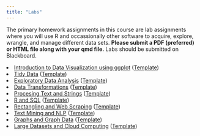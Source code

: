 ```yaml
---
title: "Labs"
---
```


The primary homework assignments in this course are lab assignments where you will use R and occassionally other software to acquire, explore, wrangle, and manage different
data sets. **Please submit a PDF (preferred) or HTML file along with your qmd file.** Labs should be submitted on Blackboard.

<col start='1'>
<li value='1'> <a href='https://htmlpreview.github.io/?https://georgehagstrom.github.io/DATA607Fall2025/assignments/labs/Lab1.html'>Introduction to Data Visualization using ggplot</a> (<a href=https://github.com/georgehagstrom/DATA607Fall2025/blob/main/website/assignments/labs/Lab1.qmd?raw=true'>Template</a>)</li>

<li value='2'> <a href='https://htmlpreview.github.io/?https://georgehagstrom.github.io/DATA607Fall2025/assignments/labs/Lab2.html'>Tidy Data</a> (<a href='https://github.com/georgehagstrom/DATA607Fall2025/blob/main/website/assignments/labs/Lab2.qmd?raw=true'>Template</a>)</li>

<li value='3'> <a href='https://htmlpreview.github.io/?https://georgehagstrom.github.io/DATA607Fall2025/assignments/labs/tbd.html'>Exploratory Data Analysis</a> (<a href='https://github.com/georgehagstrom/DATA607Fall2025/blob/main/website/assignments/labs/tbd.qmd?raw=true'>Template</a>)</li>

<li value='4'> <a href='https://htmlpreview.github.io/?https://georgehagstrom.github.io/DATA607Fall2025/assignments/labs/tbd.html'>Data Transformations</a> (<a href='https://github.com/georgehagstrom/DATA607Fall2025/blob/main/website/assignments/labs/tbd.qmd?raw=true'>Template</a>)</li>

<li value='5'> <a href='https://htmlpreview.github.io/?https://georgehagstrom.github.io/DATA607Fall2025/assignments/labs/tbd.html'>Procesing Text and Strings</a> (<a href='https://github.com/georgehagstrom/DATA607Fall2025/blob/main/website/assignments/labs/tbd.qmd?raw=true'>Template</a>)</li>

<li value='6'> <a href='https://htmlpreview.github.io/?https://georgehagstrom.github.io/DATA607Fall2025/assignments/labs/tbd.html'>R and SQL</a> (<a href='https://github.com/georgehagstrom/DATA607Fall2025/blob/main/website/assignments/labs/tbd.qmd?raw=true'>Template</a>)</li>

<li value='7'> <a href='https://htmlpreview.github.io/?https://georgehagstrom.github.io/DATA607Fall2025/assignments/labs/tbd.html'>Rectangling and Web Scraping</a> (<a href='https://github.com/georgehagstrom/DATA607Fall2025/blob/main/website/assignments/labs/tbd.qmd?raw=true'>Template</a>)</li>

<li value='8'> <a href='https://htmlpreview.github.io/?https://georgehagstrom.github.io/DATA607Fall2025/assignments/labs/tbd.html'>Text Mining and NLP</a> (<a href='https://github.com/georgehagstrom/DATA607Fall2025/blob/main/website/assignments/labs/tbd.qmd?raw=true'>Template</a>)</li>

<li value='9'> <a href='https://htmlpreview.github.io/?https://georgehagstrom.github.io/DATA607Fall2025/assignments/labs/tbd.html'>Graphs and Graph Data</a> (<a href='https://github.com/georgehagstrom/DATA607Fall2025/blob/main/website/assignments/labs/tbd.qmd?raw=true'>Template</a>)</li>

<li value='10'> <a href='https://htmlpreview.github.io/?https://georgehagstrom.github.io/DATA607Fall2025/assignments/labs/tbd.html'>Large Datasets and Cloud Computing</a> (<a href='https://github.com/georgehagstrom/DATA607Fall2025/blob/main/website/assignments/labs/tbd.qmd?raw=true'>Template</a>)</li>

</ol>
